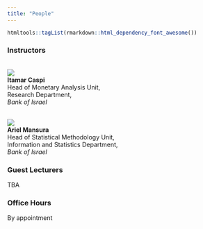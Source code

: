 ```yaml
---
title: "People"
---
```


```r
htmltools::tagList(rmarkdown::html_dependency_font_awesome())
```


### Instructors

<br>
![](figures/itamar.png) <br>
**Itamar Caspi** <br>
Head of Monetary Analysis Unit,  
Research Department,  
*Bank of Israel* <br>
[<i class="fa fa-home"></i> ](https://itamarcaspi.rbind.io/) 
[<i class="fa fa-paper-plane"></i> ](mailto:caspi.itamar@gmail.com)
[<i class="fa fa-github"></i> ](https://github.com/itamarcaspi/)
[<i class="fa fa-twitter"></i> ](https://twitter.com/itamarcaspi/)

<br>
![](figures/ariel.png) <br>
**Ariel Mansura** <br>
Head of Statistical Methodology Unit,  
Information and Statistics Department,  
*Bank of Israel* <br>
[<i class="fa fa-paper-plane"></i>](mailto:ariel.mansura@boi.org.il)


### Guest Lecturers

TBA  

### Office Hours

By appointment  
